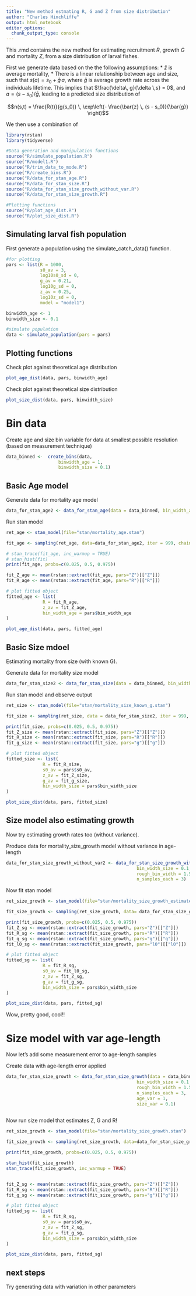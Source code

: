 ```yaml
---
title: "New method estmating R, G and Z from size distribution"
author: "Charles Hinchliffe"
output: html_notebook
editor_options: 
  chunk_output_type: console
---
```




This .rmd contains the new method for estimating recruitment $R$, growth $G$ and mortality $Z$, from a size distribution of larval fishes.

First we generate data based on the the following assumptions:
* $\bar{z}$ is average mortality,
* There is a linear relationship between age and size, such that $s(a) = s_0 + \bar{g}\, a,$ where $\bar{g}$ is average growth rate across the individuals lifetime. 
This implies that $\frac{\delta\, g}{\delta \,s} = 0$, and $a = (s - s_0)/\bar{g}$, leading to a predicted size distribution of 

$$n(s,t) = \frac{R(t)}{g(s_0)} \, \exp\left(- \frac{\bar{z} \, (s - s_0)}{\bar{g}} \right)$$

We then use a combination of

```r
library(rstan)
library(tidyverse)

#Data generation and manipulation functions
source("R/simulate_population.R")
source("R/model1.R")
source("R/trim_data_to_mode.R")
source("R/create_bins.R")
source("R/data_for_stan_age.R")
source("R/data_for_stan_size.R")
source("R/data_for_stan_size_growth_without_var.R")
source("R/data_for_stan_size_growth.R")

#Plotting functions
source("R/plot_age_dist.R")
source("R/plot_size_dist.R")
```




## Simulating larval fish population 
First generate a population using the simulate_catch_data() function.
```r
#for plotting
pars <- list(R = 1000,
             s0_av = 3,
             log10s0_sd = 0,
             g_av = 0.21,
             log10g_sd = 0,
             z_av = 0.25, 
             log10z_sd = 0,
             model = "model1")

binwidth_age <- 1
binwidth_size <- 0.1

#simulate population
data <- simulate_population(pars = pars)
```

## Plotting functions
Check plot against theoretical age distribution
```r
plot_age_dist(data, pars, binwidth_age)
```

Check plot against theoretical size distribution
```r
plot_size_dist(data, pars, binwidth_size)
```

# Bin data 

Create age and size bin variable for data at smallest possible resolution (based on measurement technique)

```r
data_binned <-  create_bins(data,
                    binwidth_age = 1,
                    binwidth_size = 0.1)
```


## Basic Age model 

Generate data for mortality age model
```r
data_for_stan_age2 <- data_for_stan_age(data = data_binned, bin_width_age = 1)
```

Run stan model
```r
ret_age <- stan_model(file="stan/mortality_age.stan")

fit_age <- sampling(ret_age, data=data_for_stan_age2, iter = 999, chains = 3)

# stan_trace(fit_age, inc_warmup = TRUE)
# stan_hist(fit)
print(fit_age, probs=c(0.025, 0.5, 0.975))

fit_Z_age <- mean(rstan::extract(fit_age, pars="Z")[["Z"]])
fit_R_age <- mean(rstan::extract(fit_age, pars="R")[["R"]])

# plot fitted object
fitted_age <- list(
              R = fit_R_age,
              z_av = fit_Z_age,
              bin_width_age = pars$bin_width_age
)

plot_age_dist(data, pars, fitted_age)
```

## Basic Size mdoel

Estimating mortality from size (with known G).

Generate data for mortality size model
```r
data_for_stan_size2 <- data_for_stan_size(data = data_binned, bin_width_size = 0.1, s0_av = 3)
```

Run stan model and observe output
```r
ret_size <- stan_model(file="stan/mortality_size_known_g.stan")

fit_size <- sampling(ret_size, data = data_for_stan_size2, iter = 999, chains = 3)

print(fit_size, probs=c(0.025, 0.5, 0.975))
fit_Z_size <- mean(rstan::extract(fit_size, pars="Z")[["Z"]])
fit_R_size <- mean(rstan::extract(fit_size, pars="R")[["R"]])
fit_g_size <- mean(rstan::extract(fit_size, pars="g")[["g"]])

# plot fitted object
fitted_size <- list(
              R = fit_R_size,
              s0_av = pars$s0_av,
              z_av = fit_Z_size,
              g_av = fit_g_size,
              bin_width_size = pars$bin_width_size
)

plot_size_dist(data, pars, fitted_size)

```


## Size model also estimating growth

Now try estimating growth rates too (without variance). 

Produce data for mortality_size_growth model without variance in age-length
```r
data_for_stan_size_growth_without_var2 <- data_for_stan_size_growth_without_var(data = data_binned,
                                                  bin_width_size = 0.1,
                                                  rough_bin_width = 1.5,
                                                  n_samples_each = 3)
```

Now fit stan model
```r
ret_size_growth <- stan_model(file="stan/mortality_size_growth_estimatel0.stan")

fit_size_growth <- sampling(ret_size_growth, data= data_for_stan_size_growth_without_var2, iter = 999, chains = 3)

print(fit_size_growth, probs=c(0.025, 0.5, 0.975))
fit_Z_sg <- mean(rstan::extract(fit_size_growth, pars="Z")[["Z"]])
fit_R_sg <- mean(rstan::extract(fit_size_growth, pars="R")[["R"]])
fit_g_sg <- mean(rstan::extract(fit_size_growth, pars="g")[["g"]])
fit_l0_sg <- mean(rstan::extract(fit_size_growth, pars="l0")[["l0"]])

# plot fitted object
fitted_sg <- list(
              R = fit_R_sg,
              s0_av = fit_l0_sg,
              z_av = fit_Z_sg,
              g_av = fit_g_sg,
              bin_width_size = pars$bin_width_size
)

plot_size_dist(data, pars, fitted_sg)
```


Wow, pretty good, cool!!

# Size model with var age-length

Now let's add some measurement error to age-length samples

Create data with age-length error applied

```r
data_for_stan_size_growth <- data_for_stan_size_growth(data = data_binned,
                                                  bin_width_size = 0.1,
                                                  rough_bin_width = 1.5,
                                                  n_samples_each = 3,
                                                  age_var = 1,
                                                  size_var = 0.1)
                                    
```


Now run size model that estimates Z, G and R!
```r

ret_size_growth <- stan_model(file="stan/mortality_size_growth.stan")

fit_size_growth <- sampling(ret_size_growth, data=data_for_stan_size_growth, iter = 999, chains = 3)

print(fit_size_growth, probs=c(0.025, 0.5, 0.975))

stan_hist(fit_size_growth)
stan_trace(fit_size_growth, inc_warmup = TRUE)


fit_Z_sg <- mean(rstan::extract(fit_size_growth, pars="Z")[["Z"]])
fit_R_sg <- mean(rstan::extract(fit_size_growth, pars="R")[["R"]])
fit_g_sg <- mean(rstan::extract(fit_size_growth, pars="g")[["g"]])

# plot fitted object
fitted_sg <- list(
              R = fit_R_sg,
              s0_av = pars$s0_av,
              z_av = fit_Z_sg,
              g_av = fit_g_sg,
              bin_width_size = pars$bin_width_size
)

plot_size_dist(data, pars, fitted_sg)
```


## next steps

Try generating data with variation in other parameters



